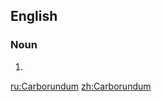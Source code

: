 {{also|carborundum}}
==English==

===Noun===
{{en-noun|-}}

# {{alternative case form of|carborundum|lang=en}}

[[ru:Carborundum]]
[[zh:Carborundum]]